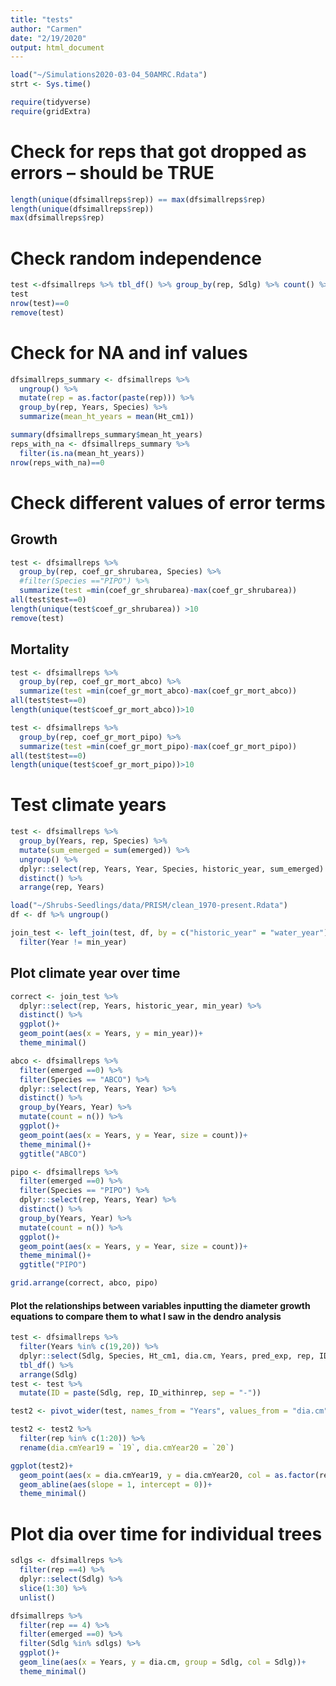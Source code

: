 ```yaml
---
title: "tests"
author: "Carmen"
date: "2/19/2020"
output: html_document
---
```



```r
load("~/Simulations2020-03-04_50AMRC.Rdata")
strt <- Sys.time()
```

```r
require(tidyverse)
require(gridExtra)
```

# Check for reps that got dropped as errors -- should be TRUE
```r
length(unique(dfsimallreps$rep)) == max(dfsimallreps$rep)
length(unique(dfsimallreps$rep))
max(dfsimallreps$rep)
```

# Check random independence
```r
test <-dfsimallreps %>% tbl_df() %>% group_by(rep, Sdlg) %>% count() %>% group_by(Sdlg) %>% count() %>% filter(n<5)
test
nrow(test)==0
remove(test)
```

# Check for NA and inf values
```r
dfsimallreps_summary <- dfsimallreps %>% 
  ungroup() %>%
  mutate(rep = as.factor(paste(rep))) %>% 
  group_by(rep, Years, Species) %>% 
  summarize(mean_ht_years = mean(Ht_cm1))
```

```r
summary(dfsimallreps_summary$mean_ht_years)
reps_with_na <- dfsimallreps_summary %>% 
  filter(is.na(mean_ht_years))
nrow(reps_with_na)==0
```


# Check different values of error terms

## Growth
```r
test <- dfsimallreps %>% 
  group_by(rep, coef_gr_shrubarea, Species) %>% 
  #filter(Species =="PIPO") %>% 
  summarize(test =min(coef_gr_shrubarea)-max(coef_gr_shrubarea)) 
all(test$test==0)
length(unique(test$coef_gr_shrubarea)) >10
remove(test)
```

## Mortality
```r
test <- dfsimallreps %>% 
  group_by(rep, coef_gr_mort_abco) %>% 
  summarize(test =min(coef_gr_mort_abco)-max(coef_gr_mort_abco)) 
all(test$test==0)
length(unique(test$coef_gr_mort_abco))>10
```

```r
test <- dfsimallreps %>% 
  group_by(rep, coef_gr_mort_pipo) %>% 
  summarize(test =min(coef_gr_mort_pipo)-max(coef_gr_mort_pipo)) 
all(test$test==0)
length(unique(test$coef_gr_mort_pipo))>10
```

# Test climate years
```r
test <- dfsimallreps %>% 
  group_by(Years, rep, Species) %>% 
  mutate(sum_emerged = sum(emerged)) %>% 
  ungroup() %>% 
  dplyr::select(rep, Years, Year, Species, historic_year, sum_emerged) %>% 
  distinct() %>% 
  arrange(rep, Years)

```

```r
load("~/Shrubs-Seedlings/data/PRISM/clean_1970-present.Rdata")
df <- df %>% ungroup()
```

```r
join_test <- left_join(test, df, by = c("historic_year" = "water_year")) %>% 
  filter(Year != min_year)

```

## Plot climate year over time

```r
correct <- join_test %>% 
  dplyr::select(rep, Years, historic_year, min_year) %>% 
  distinct() %>% 
  ggplot()+
  geom_point(aes(x = Years, y = min_year))+
  theme_minimal()

abco <- dfsimallreps %>% 
  filter(emerged ==0) %>% 
  filter(Species == "ABCO") %>% 
  dplyr::select(rep, Years, Year) %>% 
  distinct() %>% 
  group_by(Years, Year) %>% 
  mutate(count = n()) %>% 
  ggplot()+
  geom_point(aes(x = Years, y = Year, size = count))+
  theme_minimal()+
  ggtitle("ABCO")

pipo <- dfsimallreps %>% 
  filter(emerged ==0) %>% 
  filter(Species == "PIPO") %>% 
  dplyr::select(rep, Years, Year) %>% 
  distinct() %>% 
  group_by(Years, Year) %>% 
  mutate(count = n()) %>% 
  ggplot()+
  geom_point(aes(x = Years, y = Year, size = count))+
  theme_minimal()+
  ggtitle("PIPO")

grid.arrange(correct, abco, pipo)
```


#### Plot the relationships between variables inputting the diameter growth equations to compare them to what I saw in the dendro analysis
```r
test <- dfsimallreps %>% 
  filter(Years %in% c(19,20)) %>% 
  dplyr::select(Sdlg, Species, Ht_cm1, dia.cm, Years, pred_exp, rep, ID_withinrep) %>% 
  tbl_df() %>% 
  arrange(Sdlg)
test <- test %>% 
  mutate(ID = paste(Sdlg, rep, ID_withinrep, sep = "-"))

test2 <- pivot_wider(test, names_from = "Years", values_from = "dia.cm", id_cols = c("rep", "ID"))

test2 <- test2 %>% 
  filter(rep %in% c(1:20)) %>% 
  rename(dia.cmYear19 = `19`, dia.cmYear20 = `20`)

ggplot(test2)+
  geom_point(aes(x = dia.cmYear19, y = dia.cmYear20, col = as.factor(rep)))+
  geom_abline(aes(slope = 1, intercept = 0))+
  theme_minimal()
```

# Plot dia over time for individual trees
```r
sdlgs <- dfsimallreps %>% 
  filter(rep ==4) %>% 
  dplyr::select(Sdlg) %>% 
  slice(1:30) %>% 
  unlist()

dfsimallreps %>% 
  filter(rep == 4) %>% 
  filter(emerged ==0) %>% 
  filter(Sdlg %in% sdlgs) %>% 
  ggplot()+
  geom_line(aes(x = Years, y = dia.cm, group = Sdlg, col = Sdlg))+
  theme_minimal()
```

